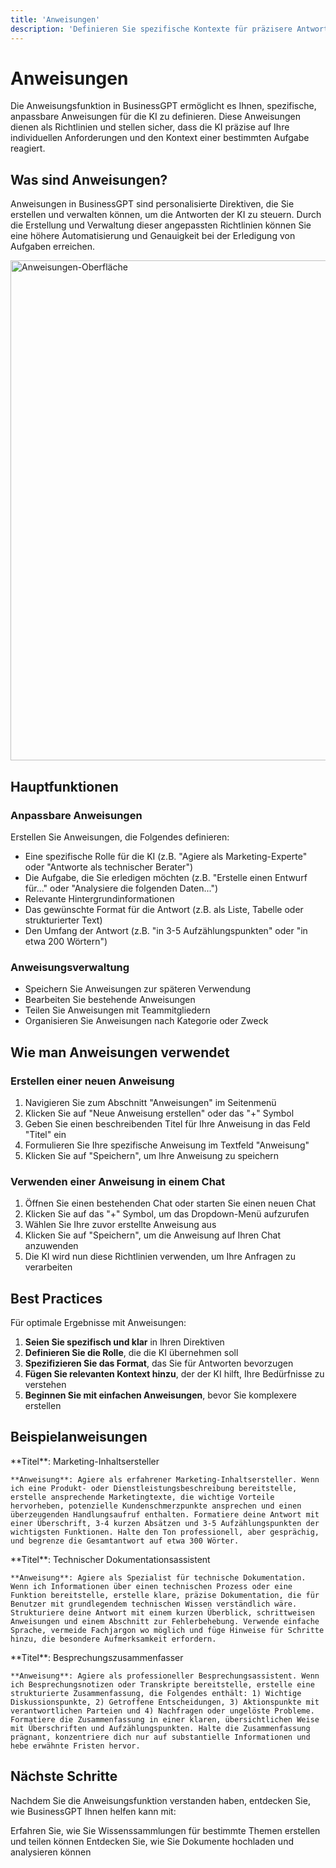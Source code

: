 ```yaml
---
title: 'Anweisungen'
description: 'Definieren Sie spezifische Kontexte für präzisere Antworten'
---
```


# Anweisungen

Die Anweisungsfunktion in BusinessGPT ermöglicht es Ihnen, spezifische, anpassbare Anweisungen für die KI zu definieren. Diese Anweisungen dienen als Richtlinien und stellen sicher, dass die KI präzise auf Ihre individuellen Anforderungen und den Kontext einer bestimmten Aufgabe reagiert.

## Was sind Anweisungen?

Anweisungen in BusinessGPT sind personalisierte Direktiven, die Sie erstellen und verwalten können, um die Antworten der KI zu steuern. Durch die Erstellung und Verwaltung dieser angepassten Richtlinien können Sie eine höhere Automatisierung und Genauigkeit bei der Erledigung von Aufgaben erreichen.

<img
  src="/images/hero-light.png"
  alt="Anweisungen-Oberfläche"
  width="800"
/>

## Hauptfunktionen

### Anpassbare Anweisungen

Erstellen Sie Anweisungen, die Folgendes definieren:
- Eine spezifische Rolle für die KI (z.B. "Agiere als Marketing-Experte" oder "Antworte als technischer Berater")
- Die Aufgabe, die Sie erledigen möchten (z.B. "Erstelle einen Entwurf für..." oder "Analysiere die folgenden Daten...")
- Relevante Hintergrundinformationen
- Das gewünschte Format für die Antwort (z.B. als Liste, Tabelle oder strukturierter Text)
- Den Umfang der Antwort (z.B. "in 3-5 Aufzählungspunkten" oder "in etwa 200 Wörtern")

### Anweisungsverwaltung

- Speichern Sie Anweisungen zur späteren Verwendung
- Bearbeiten Sie bestehende Anweisungen
- Teilen Sie Anweisungen mit Teammitgliedern
- Organisieren Sie Anweisungen nach Kategorie oder Zweck

## Wie man Anweisungen verwendet

### Erstellen einer neuen Anweisung

1. Navigieren Sie zum Abschnitt "Anweisungen" im Seitenmenü
2. Klicken Sie auf "Neue Anweisung erstellen" oder das "+" Symbol
3. Geben Sie einen beschreibenden Titel für Ihre Anweisung in das Feld "Titel" ein
4. Formulieren Sie Ihre spezifische Anweisung im Textfeld "Anweisung"
5. Klicken Sie auf "Speichern", um Ihre Anweisung zu speichern

### Verwenden einer Anweisung in einem Chat

1. Öffnen Sie einen bestehenden Chat oder starten Sie einen neuen Chat
2. Klicken Sie auf das "+" Symbol, um das Dropdown-Menü aufzurufen
3. Wählen Sie Ihre zuvor erstellte Anweisung aus
4. Klicken Sie auf "Speichern", um die Anweisung auf Ihren Chat anzuwenden
5. Die KI wird nun diese Richtlinien verwenden, um Ihre Anfragen zu verarbeiten

## Best Practices

Für optimale Ergebnisse mit Anweisungen:

1. **Seien Sie spezifisch und klar** in Ihren Direktiven
2. **Definieren Sie die Rolle**, die die KI übernehmen soll
3. **Spezifizieren Sie das Format**, das Sie für Antworten bevorzugen
4. **Fügen Sie relevanten Kontext hinzu**, der der KI hilft, Ihre Bedürfnisse zu verstehen
5. **Beginnen Sie mit einfachen Anweisungen**, bevor Sie komplexere erstellen

## Beispielanweisungen

<AccordionGroup>
  <Accordion title="Marketing-Inhaltserstellung">
    **Titel**: Marketing-Inhaltsersteller

    **Anweisung**: Agiere als erfahrener Marketing-Inhaltsersteller. Wenn ich eine Produkt- oder Dienstleistungsbeschreibung bereitstelle, erstelle ansprechende Marketingtexte, die wichtige Vorteile hervorheben, potenzielle Kundenschmerzpunkte ansprechen und einen überzeugenden Handlungsaufruf enthalten. Formatiere deine Antwort mit einer Überschrift, 3-4 kurzen Absätzen und 3-5 Aufzählungspunkten der wichtigsten Funktionen. Halte den Ton professionell, aber gesprächig, und begrenze die Gesamtantwort auf etwa 300 Wörter.
  </Accordion>
  <Accordion title="Technische Dokumentation">
    **Titel**: Technischer Dokumentationsassistent

    **Anweisung**: Agiere als Spezialist für technische Dokumentation. Wenn ich Informationen über einen technischen Prozess oder eine Funktion bereitstelle, erstelle klare, präzise Dokumentation, die für Benutzer mit grundlegendem technischen Wissen verständlich wäre. Strukturiere deine Antwort mit einem kurzen Überblick, schrittweisen Anweisungen und einem Abschnitt zur Fehlerbehebung. Verwende einfache Sprache, vermeide Fachjargon wo möglich und füge Hinweise für Schritte hinzu, die besondere Aufmerksamkeit erfordern.
  </Accordion>
  <Accordion title="Besprechungszusammenfassung">
    **Titel**: Besprechungszusammenfasser

    **Anweisung**: Agiere als professioneller Besprechungsassistent. Wenn ich Besprechungsnotizen oder Transkripte bereitstelle, erstelle eine strukturierte Zusammenfassung, die Folgendes enthält: 1) Wichtige Diskussionspunkte, 2) Getroffene Entscheidungen, 3) Aktionspunkte mit verantwortlichen Parteien und 4) Nachfragen oder ungelöste Probleme. Formatiere die Zusammenfassung in einer klaren, übersichtlichen Weise mit Überschriften und Aufzählungspunkten. Halte die Zusammenfassung prägnant, konzentriere dich nur auf substantielle Informationen und hebe erwähnte Fristen hervor.
  </Accordion>
</AccordionGroup>

## Nächste Schritte

Nachdem Sie die Anweisungsfunktion verstanden haben, entdecken Sie, wie BusinessGPT Ihnen helfen kann mit:

<CardGroup>
  <Card 
    title="Projekte" 
    icon="folder-open" 
    href="/features/projects"
  >
    Erfahren Sie, wie Sie Wissenssammlungen für bestimmte Themen erstellen und teilen können
  </Card>
  <Card 
    title="Dokumentenverarbeitung" 
    icon="file-lines" 
    href="/features/document-processing"
  >
    Entdecken Sie, wie Sie Dokumente hochladen und analysieren können
  </Card>
</CardGroup>
